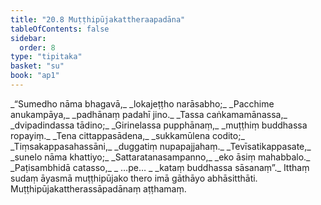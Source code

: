 ```yaml
---
title: "20.8 Muṭṭhipūjakattheraapadāna"
tableOfContents: false
sidebar:
  order: 8
type: "tipitaka"
basket: "su"
book: "ap1"
---
```



<DynamicBreadcrumb />

<Division number="42" book="ap1" bookNo="20" page="224">

<Paragraph number="2721" type="verses" book="ap1">
_“Sumedho nāma bhagavā,_  
_lokajeṭṭho narāsabho;_  
_Pacchime anukampāya,_  
_padhānaṃ padahī jino._  

</Paragraph>

</Division>
<Division number="43" book="ap1" bookNo="20" page="224">

<Paragraph number="2722" type="verses" book="ap1">
_Tassa caṅkamamānassa,_  
_dvipadindassa tādino;_  
_Girinelassa pupphānaṃ,_  
_muṭṭhiṃ buddhassa ropayiṃ._  

</Paragraph>

</Division>
<Division number="44" book="ap1" bookNo="20" page="224">

<Paragraph number="2723" type="verses" book="ap1">
_Tena cittappasādena,_  
_sukkamūlena codito;_  
_Tiṃsakappasahassāni,_  
_duggatiṃ nupapajjahaṃ._  

</Paragraph>

</Division>
<Division number="45" book="ap1" bookNo="20" page="224">

<Paragraph number="2724" type="verses" book="ap1">
_Tevīsatikappasate,_  
_sunelo nāma khattiyo;_  
_Sattaratanasampanno,_  
_eko āsiṃ mahabbalo._  

</Paragraph>

</Division>
<Division number="46" book="ap1" bookNo="20" page="224">

<Paragraph number="2725" type="verses" book="ap1">
_Paṭisambhidā catasso,_  
_ …pe… _  
_kataṃ buddhassa sāsanaṃ”._  

</Paragraph>

<Paragraph number="2726" book="ap1">
Itthaṃ sudaṃ āyasmā muṭṭhipūjako thero imā gāthāyo abhāsitthāti.

</Paragraph>
</Division>

<Paragraph number="2727" type="center" book="ap1">
Muṭṭhipūjakattherassāpadānaṃ aṭṭhamaṃ.
</Paragraph>